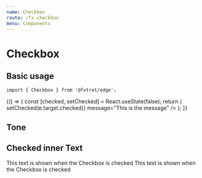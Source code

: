 ```yaml
---
name: Checkbox
route: /fx-checkbox
menu: Components
---
```



# Checkbox

## Basic usage

```tsx
import { Checkbox } from '@fxtrot/edge';
```

<Playground>
  {() => {
    const [checked, setChecked] = React.useState(false);
    return (
      <Checkbox
        label="Subscribe to news"
        checked={checked}
        disabled
        onChange={(e) => setChecked(e.target.checked)}
        message="This is the message"
      />
    );
  }}
</Playground>

## Tone

<Playground>
  <Box display="grid" gridAutoRows="auto" gridTemplateColumns="repeat(2, 1fr)" gridGap="s">
    <Checkbox label="No tone" message="Normal tone" />
    <Checkbox label="No tone" message="Normal tone disabled" disabled />
    <Checkbox label="No tone checked" checked message="Normal tone checked" />
    <Checkbox label="No tone checked" checked message="Normal tone checked disabled" disabled />
    <Checkbox label="Positive tone" message="Positive tone" tone="positive" />
    <Checkbox label="Positive tone" message="Positive tone disabled" tone="positive" disabled />
    <Checkbox label="Critical tone" message="Critical tone" tone="critical" />
    <Checkbox label="Critical tone" message="Critical tone disabled" tone="critical" disabled />
  </Box>
</Playground>

## Checked inner Text

<Playground>
  <Stack>
    <Checkbox
      label="With some additional text"
      message="It is recommended to not use message with children text"
      checked={false}
    >
      <Text>This text is shown when the Checkbox is checked</Text>
    </Checkbox>
    <Checkbox label="With some additional text" checked={true}>
      <Text>This text is shown when the Checkbox is checked</Text>
    </Checkbox>
  </Stack>
</Playground>
